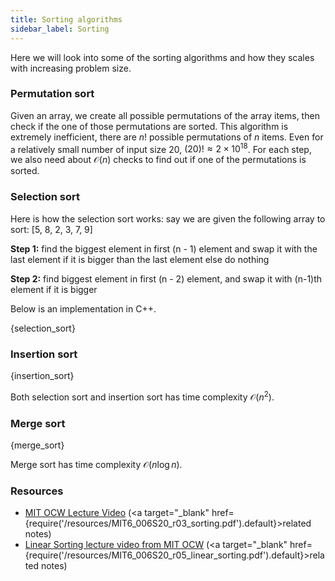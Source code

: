 ```yaml
---
title: Sorting algorithms
sidebar_label: Sorting
---
```


Here we will look into some of the sorting algorithms and how they scales with
increasing problem size.

### Permutation sort

Given an array, we create all possible permutations of the array items, then
check if the one of those permutations are sorted. This algorithm is extremely
inefficient, there are $n!$ possible permutations of $n$ items. Even for a
relatively small number of input size 20, $(20)! \approx 2 \times 10^{18}$. For
each step, we also need about $\mathcal{O}(n)$ checks to find out if one of the
permutations is sorted.

### Selection sort

Here is how the selection sort works: say we are given the following array to
sort: [5, 8, 2, 3, 7, 9]

**Step 1:** find the biggest element in first (n - 1) element and swap it with
the last element if it is bigger than the last element else do nothing

**Step 2:** find biggest element in first (n - 2) element, and swap it with
(n-1)th element if it is bigger

Below is an implementation in C++.


<CodeBlock language="cpp" title="src/cpp/misc/selection_sort.cpp" showLineNumbers>{selection_sort}</CodeBlock>

### Insertion sort


<CodeBlock language="cpp" title="src/cpp/misc/insertion_sort.cpp" showLineNumbers>{insertion_sort}</CodeBlock>

Both selection sort and insertion sort has time complexity $\mathcal{O}(n^2)$.

### Merge sort


<CodeBlock language="cpp" title="src/cpp/misc/merge_sort.cpp" showLineNumbers>{merge_sort}</CodeBlock>

Merge sort has time complexity $\mathcal{O}(n \log n)$.

### Resources
- [MIT OCW Lecture Video](https://www.youtube.com/watch?v=oS9aPzUNG-s&list=PLUl4u3cNGP63EdVPNLG3ToM6LaEUuStEY&index=4) (<a target="_blank" href={require('/resources/MIT6_006S20_r03_sorting.pdf').default}>related notes</a>)
- [Linear Sorting lecture video from MIT OCW](https://www.youtube.com/watch?v=yndgIDO0zQQ&list=PLUl4u3cNGP63EdVPNLG3ToM6LaEUuStEY&index=7) (<a target="_blank" href={require('/resources/MIT6_006S20_r05_linear_sorting.pdf').default}>related notes</a>)
